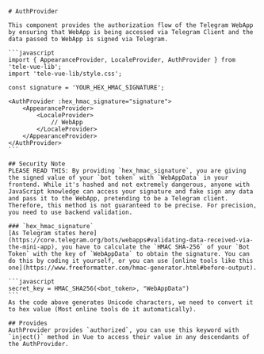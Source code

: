 
<Meta title="Providers/AuthProvider" />

<div className="sb-container">

    # AuthProvider

    This component provides the authorization flow of the Telegram WebApp by ensuring that WebApp is being accessed via Telegram Client and the data passed to WebApp is signed via Telegram.

    ```javascript
    import { AppearanceProvider, LocaleProvider, AuthProvider } from 'tele-vue-lib';
    import 'tele-vue-lib/style.css';

    const signature = 'YOUR_HEX_HMAC_SIGNATURE';

    <AuthProvider :hex_hmac_signature="signature">
        <AppearanceProvider>
            <LocaleProvider>
                // WebApp
            </LocaleProvider>
        </AppearanceProvider>
    </AuthProvider>
    ```

    ## Security Note
    PLEASE READ THIS: By providing `hex_hmac_signature`, you are giving the signed value of your `bot token` with `WebAppData` in your frontend. While it's hashed and not extremely dangerous, anyone with JavaScript knowledge can access your signature and fake sign any data and pass it to the WebApp, pretending to be a Telegram client. Therefore, this method is not guaranteed to be precise. For precision, you need to use backend validation.
    
    ### `hex_hmac_signature`
    [As Telegram states here](https://core.telegram.org/bots/webapps#validating-data-received-via-the-mini-app), you have to calculate the `HMAC SHA-256` of your `Bot Token` with the key of `WebAppData` to obtain the signature. You can do this by coding it yourself, or you can use [online tools like this one](https://www.freeformatter.com/hmac-generator.html#before-output).
    
    ```javascript
    secret_key = HMAC_SHA256(<bot_token>, "WebAppData")
    ```
    As the code above generates Unicode characters, we need to convert it to hex value (Most online tools do it automatically).

    ## Provides
    AuthProvider provides `authorized`, you can use this keyword with `inject()` method in Vue to access their value in any descendants of the AuthProvider.

</div>

<style>

</style>